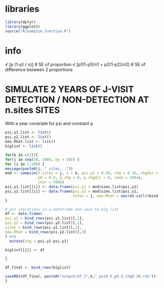 # libraries
```r
library(dplyr)
library(ggplot2)
source("R/sampsim_function.R")
```
# info
√ [p (1-p) / n)] # SE of proportion
√ [p1(1-p1)/n1 + p2(1-p2)/n2] # SE of difference between 2 proportions

# SIMULATE 2 YEARS OF J-VISIT DETECTION / NON-DETECTION AT n.sites SITES
With a year covariate for psi and constant p
```r

psi.y1.list <- list()
psi.y2.list <- list()
max.Rhat.list <- list()
biglist <- list()

for(k in c(3)){
for(j in seq(50, 1000, by = 50)) {
for (i in 1:100) {
message(paste0(j, " sites..."))
mod <- sampsim(n.sites = j, J = k, psi.y1 = 0.50, chg = 0.30, chgdir = -1, 
               p0 = 0.4, p.chg = 0, p.chgdir = 0, seed = 100+i,
               iter = 5000)
psi.y1.list[[i]] <- data.frame(psi.y1 = mod$sims.list$psi.y1)
psi.y2.list[[i]] <- data.frame(psi.y2 = mod$sims.list$psi.y2, 
                               sites = j, max.Rhat = max(do.call(rbind, mod$Rhat)))
}

# put iterations in a dataframe and save to big list
df <- data.frame(
psi.y1 = bind_rows(psi.y1.list)[,1],
psi.y2 = bind_rows(psi.y2.list)[,1],
sites = bind_rows(psi.y2.list)[,2],
max.Rhat = bind_rows(psi.y2.list)[,3]
) %>%
  mutate(chg = psi.y2-psi.y1)

biglist[[j]] <- df

}

df_final <- bind_rows(biglist)

saveRDS(df_final, paste0("output/df_J",k,"_psi0.5_p0.4_chg0.30.rds"))
}
```
